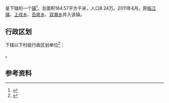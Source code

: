 {{中国乡级行政区|33/03/02/102/000}}

'''{{PAGENAMEBASE}}'''是{{PRC admin/fullname|33/03/02/102/000|3}}下辖的一个[[行政建制镇|镇]]<ref>{{PRC admin/ref sgc|{{PRC admin/parent|33/03/02/102/000}}}}</ref>。总面积164.57平方千米，人口8.24万。2011年4月，原[[临江镇|临江镇]]、[[上戍乡|上戍乡]]、[[岙底乡|岙底乡]]、[[双潮乡|双潮乡]]并入该镇。

== 行政区划 ==
{{PAGENAMEBASE}}下辖以下村级行政区划单位<ref>{{PRC admin/ref sgc|33/03/02/102/000}}</ref>：

{{PRC admin/children|33/03/02/102/000}}。

== 参考资料 ==
{{reflist}}

{{浙江行政区划小作品}}
{{PRC admin/navcat|33/03/02/102/000}}